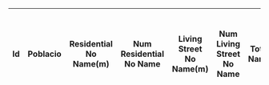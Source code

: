 {|class="wikitable sortable" 
!Id
!Poblacio
!Residential No Name(m)
!Num Residential No Name
!Living Street No Name(m)
!Num Living Street No Name
!Total No Name(m)
!Total (Residential + Living street)
!Porcentatge Restant
!Resta
|-{% for line in data %}
| {{line.id}}
| {{line.name}}
| align="right" | {{'%.0f' | format(line.len_residential_noname[0])}}
| align="right" | {{'%.0f' | format(line.len_residential_noname[1])}}
| align="right" | {{'%.0f' | format(line.len_livingstreet_noname[0])}}
| align="right" | {{'%.0f' | format(line.len_livingstreet_noname[1])}}
| align="right" | {{'%.0f' | format(line.len_residential_noname[0] + line.len_livingstreet_noname[0])}}
| align="right" | {{'%.0f' | format(line.len_residential_total[0] + line.len_livingstreet_total[0])}}
| align="right" | {{'%.1f%%' | format(line.len_residential_total[0] + line.len_livingstreet_total[0] and ((line.len_residential_noname[0] + line.len_livingstreet_noname[0])/(line.len_residential_total[0] + line.len_livingstreet_total[0]))*100)}}
|-{% endfor %}
|}

